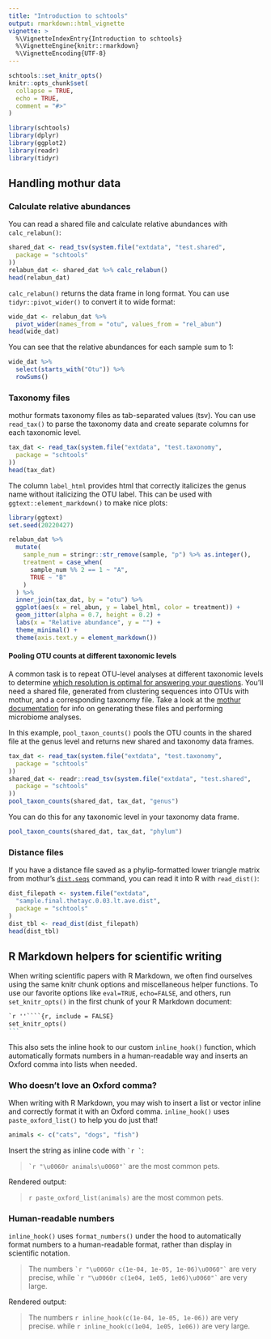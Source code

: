 ```yaml
---
title: "Introduction to schtools"
output: rmarkdown::html_vignette
vignette: >
  %\VignetteIndexEntry{Introduction to schtools}
  %\VignetteEngine{knitr::rmarkdown}
  %\VignetteEncoding{UTF-8}
---
```


```r
schtools::set_knitr_opts()
knitr::opts_chunk$set(
  collapse = TRUE,
  echo = TRUE,
  comment = "#>"
)
```

```r
library(schtools)
library(dplyr)
library(ggplot2)
library(readr)
library(tidyr)
```

## Handling mothur data

### Calculate relative abundances

You can read a shared file and calculate relative abundances with `calc_relabun()`:

```r
shared_dat <- read_tsv(system.file("extdata", "test.shared",
  package = "schtools"
))
relabun_dat <- shared_dat %>% calc_relabun()
head(relabun_dat)
```

`calc_relabun()` returns the data frame in long format. 
You can use `tidyr::pivot_wider()` to convert it to wide format:

```r
wide_dat <- relabun_dat %>%
  pivot_wider(names_from = "otu", values_from = "rel_abun")
head(wide_dat)
```

You can see that the relative abundances for each sample sum to 1:

```r
wide_dat %>%
  select(starts_with("Otu")) %>%
  rowSums()
```


### Taxonomy files

mothur formats taxonomy files as tab-separated values (tsv). 
You can use `read_tax()` to parse the taxonomy data and create separate columns
for each taxonomic level.

```r
tax_dat <- read_tax(system.file("extdata", "test.taxonomy",
  package = "schtools"
))
head(tax_dat)
```

The column `label_html` provides html that correctly italicizes the genus name
without italicizing the OTU label. This can be used with
`ggtext::element_markdown()` to make nice plots:

```r
library(ggtext)
set.seed(20220427)

relabun_dat %>%
  mutate(
    sample_num = stringr::str_remove(sample, "p") %>% as.integer(),
    treatment = case_when(
      sample_num %% 2 == 1 ~ "A",
      TRUE ~ "B"
    )
  ) %>%
  inner_join(tax_dat, by = "otu") %>%
  ggplot(aes(x = rel_abun, y = label_html, color = treatment)) +
  geom_jitter(alpha = 0.7, height = 0.2) +
  labs(x = "Relative abundance", y = "") +
  theme_minimal() +
  theme(axis.text.y = element_markdown())
```

#### Pooling OTU counts at different taxonomic levels

A common task is to repeat OTU-level analyses at different taxonomic levels to
determine [which resolution is optimal for answering your questions](https://doi.org/10.1128/mbio.03161-21). 
You'll need a shared file, generated from clustering sequences into OTUs with
mothur, and a corresponding taxonomy file.
Take a look at the [mothur documentation](https://mothur.org/wiki/) for info on
generating these files and performing microbiome analyses.

In this example, `pool_taxon_counts()` pools the OTU counts in the shared file 
at the genus level and returns new shared and taxonomy data frames.

```r
tax_dat <- read_tax(system.file("extdata", "test.taxonomy",
  package = "schtools"
))
shared_dat <- readr::read_tsv(system.file("extdata", "test.shared",
  package = "schtools"
))
pool_taxon_counts(shared_dat, tax_dat, "genus")
```

You can do this for any taxonomic level in your taxonomy data frame.

```r
pool_taxon_counts(shared_dat, tax_dat, "phylum")
```


### Distance files

If you have a distance file saved as a phylip-formatted lower triangle matrix
from mothur's [`dist.seqs`](https://mothur.org/wiki/dist.seqs/) command, 
you can read it into R with `read_dist()`:
 
```r
dist_filepath <- system.file("extdata",
  "sample.final.thetayc.0.03.lt.ave.dist",
  package = "schtools"
)
dist_tbl <- read_dist(dist_filepath)
head(dist_tbl)
```


## R Markdown helpers for scientific writing

When writing scientific papers with R Markdown, we often find ourselves 
using the same knitr chunk options and miscellaneous helper functions.
To use our favorite options like `eval=TRUE`, `echo=FALSE`, and others,
run `set_knitr_opts()` in the first chunk of your R Markdown document:


````markdown
`r ''````{r, include = FALSE}
set_knitr_opts()
```
````

This also sets the inline hook to our custom `inline_hook()` function, which
automatically formats numbers in a human-readable way and inserts an Oxford
comma into lists when needed.

### Who doesn't love an Oxford comma?

When writing with R Markdown, you may wish to insert a list or vector 
inline and correctly format it with an Oxford comma. 
`inline_hook()` uses `paste_oxford_list()` to help you do just that!

```r
animals <- c("cats", "dogs", "fish")
```

Insert the string as inline code with `` `r ` ``:

> `` `r "\u0060r animals\u0060"` `` are the most common pets.

Rendered output:

> `r paste_oxford_list(animals)` are the most common pets.


### Human-readable numbers

`inline_hook()` uses `format_numbers()` under the hood to automatically format
numbers to a human-readable format, rather than display in scientific notation.

> The numbers `` `r "\u0060r c(1e-04, 1e-05, 1e-06)\u0060"` `` are very precise,
> while `` `r "\u0060r c(1e04, 1e05, 1e06)\u0060"` `` are very large.

Rendered output:

> The numbers `r inline_hook(c(1e-04, 1e-05, 1e-06))` are very precise.
> while `r inline_hook(c(1e04, 1e05, 1e06))` are very large.

